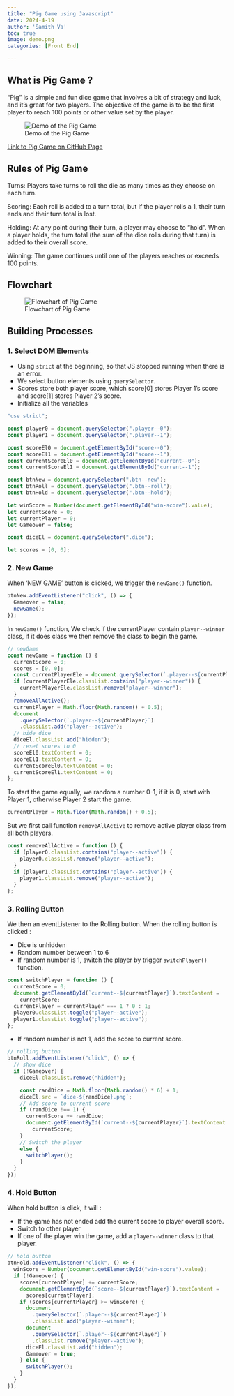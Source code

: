 ```yaml
---
title: "Pig Game using Javascript"
date: 2024-4-19
author: 'Samith Va'
toc: true
image: demo.png
categories: [Front End]

---
```


## What is Pig Game ? 

"Pig" is a simple and fun dice game that involves a bit of strategy and luck, and it's great for two players. The objective of the game is to be the first player to reach 100 points or other value set by the player.

![Demo of the Pig Game](demo.png)

[Link to Pig Game on GitHub Page](https://samithva.github.io/PigGame/) 

## Rules of Pig Game

Turns: Players take turns to roll the die as many times as they choose on each turn.

Scoring: Each roll is added to a turn total, but if the player rolls a 1, their turn ends and their turn total is lost.

Holding: At any point during their turn, a player may choose to "hold". When a player holds, the turn total (the sum of the dice rolls during that turn) is added to their overall score.

Winning: The game continues until one of the players reaches or exceeds 100 points.

## Flowchart

![Flowchart of Pig Game](pig-game-flowchart.png)

## Building Processes

### 1. Select DOM Elements 

- Using `strict` at the beginning, so that JS stopped running when there is an error.
- We select button elements using `querySelector`. 
- Scores store both player score, which score[0] stores Player 1's score and score[1] stores Player 2's score.
- Initialize all the variables

```javascript
"use strict";

const player0 = document.querySelector(".player--0");
const player1 = document.querySelector(".player--1");

const scoreEl0 = document.getElementById("score--0");
const scoreEl1 = document.getElementById("score--1");
const currentScoreEl0 = document.getElementById("current--0");
const currentScoreEl1 = document.getElementById("current--1");

const btnNew = document.querySelector(".btn--new");
const btnRoll = document.querySelector(".btn--roll");
const btnHold = document.querySelector(".btn--hold");

let winScore = Number(document.getElementById("win-score").value);
let currentScore = 0;
let currentPlayer = 0;
let Gameover = false;

const diceEl = document.querySelector(".dice");

let scores = [0, 0];
```


### 2. New Game

When 'NEW GAME' button is clicked, we trigger the `newGame()` function.

```javascript
btnNew.addEventListener("click", () => {
  Gameover = false;
  newGame();
});
```

In `newGame()` function, We check if the currentPlayer contain `player--winner` class, if it does class we then remove the class to begin the game.

```javascript
// newGame
const newGame = function () {
  currentScore = 0;
  scores = [0, 0];
  const currentPlayerEle = document.querySelector(`.player--${currentPlayer}`);
  if (currentPlayerEle.classList.contains("player--winner")) {
    currentPlayerEle.classList.remove("player--winner");
  }
  removeAllActive();
  currentPlayer = Math.floor(Math.random() + 0.5);
  document
    .querySelector(`.player--${currentPlayer}`)
    .classList.add("player--active");
  // hide dice
  diceEl.classList.add("hidden");
  // reset scores to 0
  scoreEl0.textContent = 0;
  scoreEl1.textContent = 0;
  currentScoreEl0.textContent = 0;
  currentScoreEl1.textContent = 0;
};
```

To start the game equally, we random a number 0-1, if it is 0, start with Player 1, otherwise Player 2 start the game. 

```javascript
currentPlayer = Math.floor(Math.random() + 0.5);
```

But we first call function `removeAllActive` to remove active player class from all both players.

```javascript
const removeAllActive = function () {
  if (player0.classList.contains("player--active")) {
    player0.classList.remove("player--active");
  }
  if (player1.classList.contains("player--active")) {
    player1.classList.remove("player--active");
  }
};
```




### 3. Rolling Button

We then an eventListener to the Rolling button. When the rolling button is clicked :

- Dice is unhidden
- Random number between 1 to 6
- If random number is 1, switch the player by trigger `switchPlayer()` function.

```javascript
const switchPlayer = function () {
  currentScore = 0;
  document.getElementById(`current--${currentPlayer}`).textContent =
    currentScore;
  currentPlayer = currentPlayer === 1 ? 0 : 1;
  player0.classList.toggle("player--active");
  player1.classList.toggle("player--active");
};
```

- If random number is not 1, add the score to current score.

```js
// rolling button
btnRoll.addEventListener("click", () => {
  // show dice
  if (!Gameover) {
    diceEl.classList.remove("hidden");

    const randDice = Math.floor(Math.random() * 6) + 1;
    diceEl.src = `dice-${randDice}.png`;
    // Add score to current score
    if (randDice !== 1) {
      currentScore += randDice;
      document.getElementById(`current--${currentPlayer}`).textContent =
        currentScore;
    }
    // Switch the player
    else {
      switchPlayer();
    }
  }
});
```

### 4. Hold Button 

When hold button is click, it will :

- If the game has not ended add the current score to player overall score.
- Switch to other player
- If one of the player win the game, add a `player--winner` class to that player.

```javascript
// hold button
btnHold.addEventListener("click", () => {
  winScore = Number(document.getElementById("win-score").value);
  if (!Gameover) {
    scores[currentPlayer] += currentScore;
    document.getElementById(`score--${currentPlayer}`).textContent =
      scores[currentPlayer];
    if (scores[currentPlayer] >= winScore) {
      document
        .querySelector(`.player--${currentPlayer}`)
        .classList.add("player--winner");
      document
        .querySelector(`.player--${currentPlayer}`)
        .classList.remove("player--active");
      diceEl.classList.add("hidden");
      Gameover = true;
    } else {
      switchPlayer();
    }
  }
});
```









